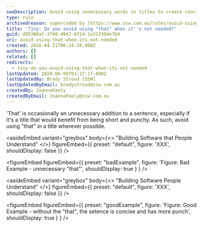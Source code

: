 ```yaml
---
seoDescription: Avoid using unnecessary words in titles to create concise and impactful headlines that drive search engine optimization.
type: rule
archivedreason: superceded by [https://www.ssw.com.au/rules/avoid-using-unnecessary-words](/rules/avoid-using-unnecessary-words)
title: 'Tiny: Do you avoid using "that" when it''s not needed?'
guid: d85380af-2f80-49d7-8f24-1e31330de764
uri: avoid-using-that-when-its-not-needed
created: 2016-04-21T06:24:10.000Z
authors: []
related: []
redirects:
  - tiny-do-you-avoid-using-that-when-its-not-needed
lastUpdated: 2024-06-08T03:27:17.000Z
lastUpdatedBy: Brady Stroud [SSW]
lastUpdatedByEmail: bradystroud@ssw.com.au
createdBy: JoannaFeely
createdByEmail: JoannaFeely@ssw.com.au
---
```


'That' is occasionally an unnecessary addition to a sentence, especially if it's a title that would benefit from being short and punchy. As such, avoid using "that" in a title wherever possible.

<asideEmbed
  variant="greybox"
  body={<>
    "Building Software that People Understand"
  </>}
  figureEmbed={{
    preset: "default",
    figure: 'XXX',
    shouldDisplay: false
  }}
/>

<figureEmbed figureEmbed={{
  preset: "badExample",
  figure: 'Figure: Bad Example - unnecessary "that"',
  shouldDisplay: true
} } />


<asideEmbed
  variant="greybox"
  body={<>
    "Building Software People Understand"
  </>}
  figureEmbed={{
    preset: "default",
    figure: 'XXX',
    shouldDisplay: false
  }}
/>

<figureEmbed figureEmbed={{
  preset: "goodExample",
  figure: 'Figure: Good Example - without the "that", the setence is concise and has more punch',
  shouldDisplay: true
} } />

